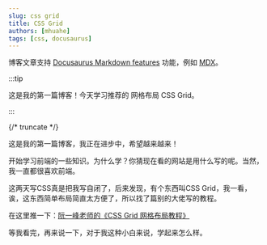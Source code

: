 ```yaml
---
slug: css grid
title: CSS Grid
authors: [mhuahe]
tags: [css, docusaurus]
---
```


博客文章支持 [Docusaurus Markdown features](https://docusaurus.io/docs/markdown-features) 功能，例如 [MDX](https://mdxjs.com/)。

:::tip

这是我的第一篇博客！今天学习推荐的 网格布局 CSS Grid。

:::

{/* truncate */}

这是我的第一篇博客，我正在进步中，希望越来越来！

开始学习前端的一些知识。为什么学？你猜现在看的网站是用什么写的呢。当然，我一直都很喜欢前端。

这两天写CSS真是把我写自闭了，后来发现，有个东西叫CSS Grid，我一看，诶，这东西简单布局简直太方便了，所以找了篇别的大佬写的教程。

在这里推一下：[阮一峰老师的《CSS Grid 网格布局教程》](https://www.ruanyifeng.com/blog/2019/03/grid-layout-tutorial.html)

等我看完，再来说一下，对于我这种小白来说，学起来怎么样。

